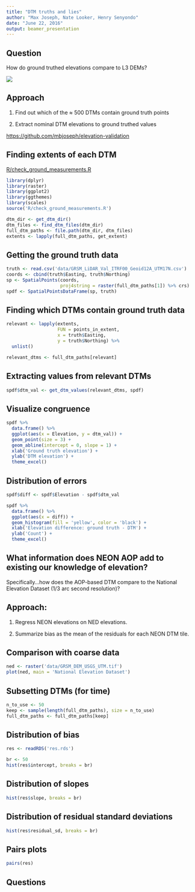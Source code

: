 ```yaml
---
title: "DTM truths and lies"
author: "Max Joseph, Nate Looker, Henry Senyondo"
date: "June 22, 2016"
output: beamer_presentation
---
```


## Question

How do ground truthed elevations compare to L3 DEMs?

![](https://upload.wikimedia.org/wikipedia/commons/7/78/Lecontefromsb1.jpg)

## Approach

1. Find out which of the $\approx$ 500 DTMs contain ground truth points

2. Extract nominal DTM elevations to ground truthed values

[https://github.com/mbjoseph/elevation-validation](https://github.com/mbjoseph/elevation-validation)

## Finding extents of each DTM

[R/check_ground_measurements.R](https://github.com/mbjoseph/elevation-validation/blob/master/R/check_ground_measurements.R)

```r
library(dplyr)
library(raster)
library(ggplot2)
library(ggthemes)
library(scales)
source('R/check_ground_measurements.R')
```

```r
dtm_dir <- get_dtm_dir()
dtm_files <- find_dtm_files(dtm_dir)
full_dtm_paths <- file.path(dtm_dir, dtm_files)
extents <- lapply(full_dtm_paths, get_extent)
```

## Getting the ground truth data

```r
truth <- read.csv('data/GRSM_LiDAR_Val_ITRF00_Geoid12A_UTM17N.csv')
coords <- cbind(truth$Easting, truth$Northing)
sp <- SpatialPoints(coords,
                    proj4string = raster(full_dtm_paths[1]) %>% crs)
spdf <- SpatialPointsDataFrame(sp, truth)
```

## Finding which DTMs contain ground truth data

```r
relevant <- lapply(extents,
                   FUN = points_in_extent,
                   x = truth$Easting,
                   y = truth$Northing) %>%
  unlist()

relevant_dtms <- full_dtm_paths[relevant]
```

## Extracting values from relevant DTMs

```r
spdf$dtm_val <- get_dtm_values(relevant_dtms, spdf)
```

## Visualize congruence

```r
spdf %>%
  data.frame() %>%
  ggplot(aes(x = Elevation, y = dtm_val)) +
  geom_point(size = 3) +
  geom_abline(intercept = 0, slope = 1) +
  xlab('Ground truth elevation') + 
  ylab('DTM elevation') + 
  theme_excel()
```

## Distribution of errors

```r
spdf$diff <- spdf$Elevation - spdf$dtm_val

spdf %>%
  data.frame() %>% 
  ggplot(aes(x = diff)) + 
  geom_histogram(fill = 'yellow', color = 'black') + 
  xlab('Elevation difference: ground truth - DTM') + 
  ylab('Count') + 
  theme_excel()
```

## What information does NEON AOP add to existing our knowledge of elevation?

Specifically...how does the AOP-based DTM compare to the National Elevation Dataset (1/3 arc second resolution)?

## Approach: 

1. Regress NEON elevations on NED elevations. 

2. Summarize bias as the mean of the residuals for each NEON DTM tile.

## Comparison with coarse data

```r
ned <- raster('data/GRSM_DEM_USGS_UTM.tif')
plot(ned, main = 'National Elevation Dataset')
```

## Subsetting DTMs (for time)

```r
n_to_use <- 50
keep <- sample(length(full_dtm_paths), size = n_to_use)
full_dtm_paths <- full_dtm_paths[keep]
```

## Distribution of bias

```r
res <- readRDS('res.rds')
```

```r
br <- 50
hist(res$intercept, breaks = br)
```

## Distribution of slopes

```r
hist(res$slope, breaks = br)
```

## Distribution of residual standard deviations

```r
hist(res$residual_sd, breaks = br)
```

## Pairs plots

```r
pairs(res)
````

## Questions
